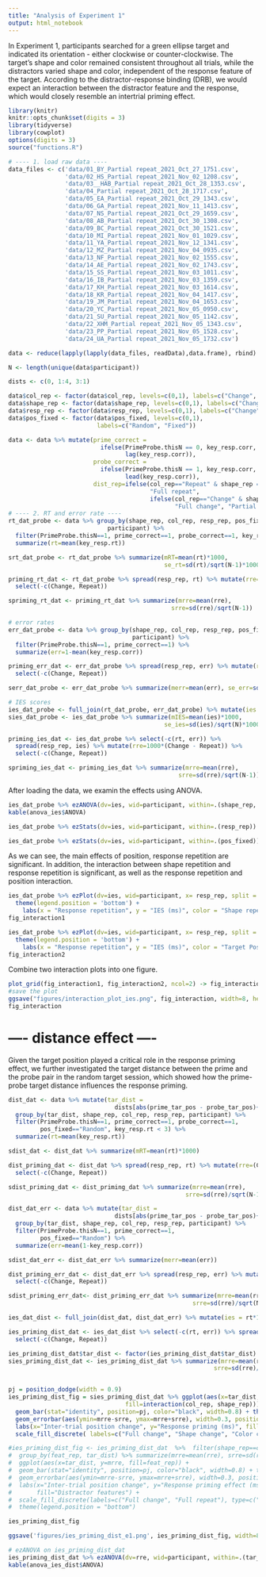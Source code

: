 ```yaml
---
title: "Analysis of Experiment 1"
output: html_notebook
---
```


In Experiment 1, participants searched for a green ellipse target and indicated its orientation - either clockwise or counter-clockwise. The target’s shape and color remained consistent throughout all trials, while the distractors varied shape and color, independent of the response feature of the target. According to the distractor-response binding (DRB), we would expect an interaction between the distractor feature and the response, which would closely resemble an intertrial priming effect.

```r
library(knitr)
knitr::opts_chunk$set(digits = 3)
library(tidyverse)
library(cowplot)
options(digits = 3)
source("functions.R")

# ---- 1. load raw data ----
data_files <- c('data/01_BY_Partial repeat_2021_Oct_27_1751.csv', 
                'data/02_HS_Partial repeat_2021_Nov_02_1208.csv',
                'data/03__HAB_Partial repeat_2021_Oct_28_1353.csv',
                'data/04_Partial repeat_2021_Oct_28_1717.csv',
                'data/05_EA_Partial repeat_2021_Oct_29_1343.csv',
                'data/06_GA_Partial repeat_2021_Nov_11_1413.csv',
                'data/07_NS_Partial repeat_2021_Oct_29_1659.csv',
                'data/08_AB_Partial repeat_2021_Oct_30_1308.csv',
                'data/09_BC_Partial repeat_2021_Oct_30_1521.csv',
                'data/10_MI_Partial repeat_2021_Nov_01_1029.csv',
                'data/11_YA_Partial repeat_2021_Nov_12_1341.csv',
                'data/12_MZ_Partial repeat_2021_Nov_04_0935.csv',
                'data/13_NF_Partial repeat_2021_Nov_02_1555.csv',
                'data/14_AE_Partial repeat_2021_Nov_02_1743.csv',
                'data/15_SS_Partial repeat_2021_Nov_03_1011.csv',
                'data/16_IB_Partial repeat_2021_Nov_03_1359.csv',
                'data/17_KH_Partial repeat_2021_Nov_03_1614.csv',
                'data/18_KR_Partial repeat_2021_Nov_04_1417.csv',
                'data/19_JM_Partial repeat_2021_Nov_04_1653.csv',
                'data/20_YC_Partial repeat_2021_Nov_05_0950.csv',
                'data/21_SU_Partial repeat_2021_Nov_05_1142.csv',
                'data/22_XHM_Partial repeat_2021_Nov_05_1343.csv',
                'data/23_PP_Partial repeat_2021_Nov_05_1528.csv',
                'data/24_UA_Partial repeat_2021_Nov_05_1732.csv')

data <- reduce(lapply(lapply(data_files, readData),data.frame), rbind)

N <- length(unique(data$participant))

dists <- c(0, 1:4, 3:1)

data$col_rep <- factor(data$col_rep, levels=c(0,1), labels=c("Change", "Repeat"))
data$shape_rep <- factor(data$shape_rep, levels=c(0,1), labels=c("Change", "Repeat"))
data$resp_rep <- factor(data$resp_rep, levels=c(0,1), labels=c("Change", "Repeat"))
data$pos_fixed <- factor(data$pos_fixed, levels=c(0,1), 
                         labels=c("Random", "Fixed"))

data <- data %>% mutate(prime_correct = 
                          ifelse(PrimeProbe.thisN == 0, key_resp.corr, 
                                 lag(key_resp.corr)), 
                        probe_correct = 
                          ifelse(PrimeProbe.thisN == 1, key_resp.corr, 
                                 lead(key_resp.corr)), 
                        dist_rep=ifelse(col_rep=="Repeat" & shape_rep == "Repeat",
                                        "Full repeat", 
                                        ifelse(col_rep=="Change" & shape_rep=="Change",
                                               "Full change", "Partial repeat")))
# ---- 2. RT and error rate ----
rt_dat_probe <- data %>% group_by(shape_rep, col_rep, resp_rep, pos_fixed, 
                            participant) %>%
  filter(PrimeProbe.thisN==1, prime_correct==1, probe_correct==1, key_resp.rt < 3, key_resp.rt > 0.2) %>%
  summarize(rt=mean(key_resp.rt)) 

srt_dat_probe <- rt_dat_probe %>% summarize(mRT=mean(rt)*1000, 
                                            se_rt=sd(rt)/sqrt(N-1)*1000)

priming_rt_dat <- rt_dat_probe %>% spread(resp_rep, rt) %>% mutate(rre=1000*(Change - Repeat)) %>%
  select(-c(Change, Repeat))

spriming_rt_dat <- priming_rt_dat %>% summarize(mrre=mean(rre), 
                                              srre=sd(rre)/sqrt(N-1))

# error rates
err_dat_probe <- data %>% group_by(shape_rep, col_rep, resp_rep, pos_fixed, 
                                   participant) %>%
  filter(PrimeProbe.thisN==1, prime_correct==1) %>%
  summarize(err=1-mean(key_resp.corr)) 

priming_err_dat <- err_dat_probe %>% spread(resp_rep, err) %>% mutate(rre=(Change - Repeat)) %>%
  select(-c(Change, Repeat))

serr_dat_probe <- err_dat_probe %>% summarize(merr=mean(err), se_err=sd(err)/sqrt(n()-1))

# IES scores
ies_dat_probe <- full_join(rt_dat_probe, err_dat_probe) %>% mutate(ies = rt/(1-err))
sies_dat_probe <- ies_dat_probe %>% summarize(mIES=mean(ies)*1000, 
                                            se_ies=sd(ies)/sqrt(N)*1000)

priming_ies_dat <- ies_dat_probe %>% select(-c(rt, err)) %>% 
  spread(resp_rep, ies) %>% mutate(rre=1000*(Change - Repeat)) %>%
  select(-c(Change, Repeat))

spriming_ies_dat <- priming_ies_dat %>% summarize(mrre=mean(rre), 
                                                srre=sd(rre)/sqrt(N-1))
```
After loading the data, we examin the effects using ANOVA. 

```r
ies_dat_probe %>% ezANOVA(dv=ies, wid=participant, within=.(shape_rep, col_rep, pos_fixed, resp_rep)) -> anova_ies
kable(anova_ies$ANOVA)
```
```r
ies_dat_probe %>% ezStats(dv=ies, wid=participant, within=.(resp_rep)) 
```
```r
ies_dat_probe %>% ezStats(dv=ies, wid=participant, within=.(pos_fixed)) 
```

As we can see, the main effects of position, response repetition are significant. In addition, the interaction between shape repetition and response repetition is significant, as well as the response repetition and position interaction. 

```r
ies_dat_probe %>% ezPlot(dv=ies, wid=participant, x= resp_rep, split = shape_rep, within=.(resp_rep, shape_rep)) + theme_classic() +
  theme(legend.position = 'bottom') + 
    labs(x = "Response repetition", y = "IES (ms)", color = "Shape repetition", linetype = "Shape repetition", shape = "Shape repetition") -> fig_interaction1
fig_interaction1

```
```r
ies_dat_probe %>% ezPlot(dv=ies, wid=participant, x= resp_rep, split = pos_fixed, within=.(resp_rep, pos_fixed)) + theme_classic() +
  theme(legend.position = 'bottom') + 
    labs(x = "Response repetition", y = "IES (ms)", color = "Target Position", linetype = "Target Position", shape = "Target Position") -> fig_interaction2
fig_interaction2
```

Combine two interaction plots into one figure. 

```r
plot_grid(fig_interaction1, fig_interaction2, ncol=2) -> fig_interaction
#save the plot
ggsave("figures/interaction_plot_ies.png", fig_interaction, width=8, height=4)
fig_interaction
```

# ---- distance effect ----

Given the target position played a critical role in the response priming effect, we further investigated the target distance between the prime and the probe pair in the random target session, which showed how the prime-probe target distance influences the response priming. 

```r

dist_dat <- data %>% mutate(tar_dist = 
                              dists[abs(prime_tar_pos - probe_tar_pos)+1]) %>%
  group_by(tar_dist, shape_rep, col_rep, resp_rep, participant) %>% 
  filter(PrimeProbe.thisN==1, prime_correct==1, probe_correct==1, 
         pos_fixed=="Random", key_resp.rt < 3) %>%
  summarize(rt=mean(key_resp.rt))

sdist_dat <- dist_dat %>% summarize(mRT=mean(rt)*1000)

dist_priming_dat <- dist_dat %>% spread(resp_rep, rt) %>% mutate(rre=(Change - Repeat)*1000) %>%
  select(-c(Change, Repeat))

sdist_priming_dat <- dist_priming_dat %>% summarize(mrre=mean(rre), 
                                                  srre=sd(rre)/sqrt(N-1))

dist_dat_err <- data %>% mutate(tar_dist = 
                              dists[abs(prime_tar_pos - probe_tar_pos)+1]) %>%
  group_by(tar_dist, shape_rep, col_rep, resp_rep, participant) %>% 
  filter(PrimeProbe.thisN==1, prime_correct==1,
         pos_fixed=="Random") %>%
  summarize(err=mean(1-key_resp.corr))

sdist_dat_err <- dist_dat_err %>% summarize(merr=mean(err))

dist_priming_err_dat <- dist_dat_err %>% spread(resp_rep, err) %>% mutate(rre=(Change - Repeat)) %>%
  select(-c(Change, Repeat))

sdist_priming_err_dat<- dist_priming_err_dat %>% summarize(mrre=mean(rre), 
                                                    srre=sd(rre)/sqrt(N-1))

ies_dat_dist <- full_join(dist_dat, dist_dat_err) %>% mutate(ies = rt*1000/(1-err))

ies_priming_dist_dat <- ies_dat_dist %>% select(-c(rt, err)) %>% spread(resp_rep, ies) %>% mutate(rre=(Change - Repeat)) %>%
  select(-c(Change, Repeat))

ies_priming_dist_dat$tar_dist <- factor(ies_priming_dist_dat$tar_dist)
sies_priming_dist_dat <- ies_priming_dist_dat %>% summarize(mrre=mean(rre), 
                                                          srre=sd(rre)/sqrt(N-1))


pj = position_dodge(width = 0.9)
ies_priming_dist_fig = sies_priming_dist_dat %>% ggplot(aes(x=tar_dist, y=mrre, 
                                 fill=interaction(col_rep, shape_rep))) +
  geom_bar(stat="identity", position=pj, color="black", width=0.8) + theme_classic() + 
  geom_errorbar(aes(ymin=mrre-srre, ymax=mrre+srre), width=0.3, position=pj) +
  labs(x="Inter-trial position change", y="Response priming (ms)", fill="Distractor features") + 
  scale_fill_discrete( labels=c("Full change", "Shape change", "Color change", "Full repeat"))

#ies_priming_dist_fig <- ies_priming_dist_dat  %>%  filter(shape_rep==col_rep) %>% mutate(feat_rep=shape_rep) %>% 
#  group_by(feat_rep, tar_dist) %>% summarize(mrre=mean(rre), srre=sd(rre)/sqrt(N-1)) %>%
#  ggplot(aes(x=tar_dist, y=mrre, fill=feat_rep)) +
#  geom_bar(stat="identity", position=pj, color="black", width=0.8) + theme_classic() + 
#  geom_errorbar(aes(ymin=mrre-srre, ymax=mrre+srre), width=0.3, position=pj) +
#  labs(x="Inter-trial position change", y="Response priming effect (ms)", 
#       fill="Distractor features") + 
#  scale_fill_discrete(labels=c("Full change", "Full repeat"), type=c("#2A9D8F", "#E76F51")) + 
#  theme(legend.position = "bottom")

ies_priming_dist_fig

ggsave('figures/ies_priming_dist_e1.png', ies_priming_dist_fig, width=8, height=3)

```
```r
# ezANOVA on ies_priming_dist_dat
ies_priming_dist_dat %>% ezANOVA(dv=rre, wid=participant, within=.(tar_dist, shape_rep, col_rep)) -> anova_ies_dist
kable(anova_ies_dist$ANOVA)
```

